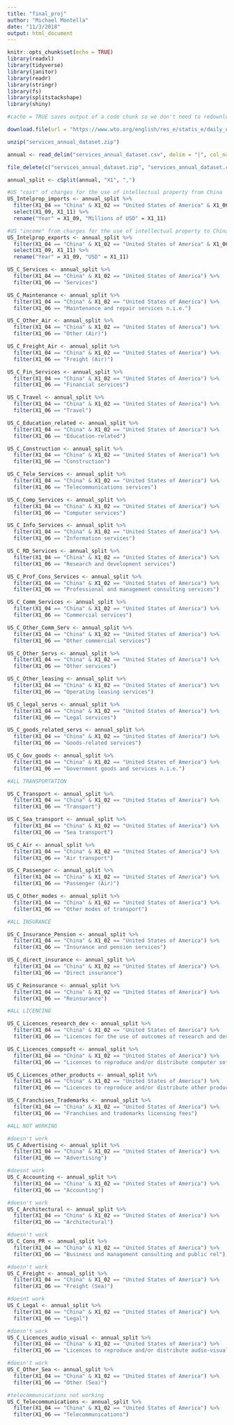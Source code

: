 ```yaml
---
title: "final_proj"
author: "Michael Montella"
date: "11/3/2018"
output: html_document
---
```


```r
knitr::opts_chunk$set(echo = TRUE)
library(readxl)
library(tidyverse)
library(janitor)
library(readr)
library(stringr)
library(fs)
library(splitstackshape)
library(shiny)
```

```r

#cache = TRUE saves output of a code chunk so we don't need to redownload files each time we execute code chunk

download.file(url = "https://www.wto.org/english/res_e/statis_e/daily_update_e/services_annual_dataset.zip", destfile = "services_annual_dataset.zip")

unzip("services_annual_dataset.zip")

annual <- read_delim("services_annual_dataset.csv", delim = "|", col_names = FALSE, escape_double = FALSE)

file_delete(c("services_annual_dataset.zip", "services_annual_dataset.csv"))
```


```r
annual_split <- cSplit(annual, "X1", ",") 

#US "cost" of charges for the use of intellectual property from China
US_Intelprop_imports <- annual_split %>% 
  filter(X1_04 == "China" & X1_02 == "United States of America" & X1_06 == "Charges for the use of intellectual property n.i.e." & X1_08 == "Imports") %>%
  select(X1_09, X1_11) %>%
  rename("Year" = X1_09, "Millions of USD" = X1_11)

#US "income" from charges for the use of intellectual property to China
US_Intelprop_exports <- annual_split %>% 
  filter(X1_04 == "China" & X1_02 == "United States of America" & X1_06 == "Charges for the use of intellectual property n.i.e." & X1_08 == "Exports") %>%
  select(X1_09, X1_11) %>%
  rename("Year" = X1_09, "USD" = X1_11)

US_C_Services <- annual_split %>% 
  filter(X1_04 == "China" & X1_02 == "United States of America") %>%
  filter(X1_06 == "Services")

US_C_Maintenance <- annual_split %>% 
  filter(X1_04 == "China" & X1_02 == "United States of America") %>%
  filter(X1_06 == "Maintenance and repair services n.i.e.")

US_C_Other_Air <- annual_split %>% 
  filter(X1_04 == "China" & X1_02 == "United States of America") %>%
  filter(X1_06 == "Other (Air)")

US_C_Freight_Air <- annual_split %>% 
  filter(X1_04 == "China" & X1_02 == "United States of America") %>%
  filter(X1_06 == "Freight (Air)")

US_C_Fin_Services <- annual_split %>% 
  filter(X1_04 == "China" & X1_02 == "United States of America") %>%
  filter(X1_06 == "Financial services")

US_C_Travel <- annual_split %>% 
  filter(X1_04 == "China" & X1_02 == "United States of America") %>%
  filter(X1_06 == "Travel")

US_C_Education_related <- annual_split %>% 
  filter(X1_04 == "China" & X1_02 == "United States of America") %>%
  filter(X1_06 == "Education-related")

US_C_Construction <- annual_split %>% 
  filter(X1_04 == "China" & X1_02 == "United States of America") %>%
  filter(X1_06 == "Construction")

US_C_Tele_Services <- annual_split %>% 
  filter(X1_04 == "China" & X1_02 == "United States of America") %>%
  filter(X1_06 == "Telecommunications services")

US_C_Comp_Services <- annual_split %>% 
  filter(X1_04 == "China" & X1_02 == "United States of America") %>%
  filter(X1_06 == "Computer services")

US_C_Info_Services <- annual_split %>% 
  filter(X1_04 == "China" & X1_02 == "United States of America") %>%
  filter(X1_06 == "Information services")

US_C_RD_Services <- annual_split %>% 
  filter(X1_04 == "China" & X1_02 == "United States of America") %>%
  filter(X1_06 == "Research and development services")

US_C_Prof_Cons_Services <- annual_split %>% 
  filter(X1_04 == "China" & X1_02 == "United States of America") %>%
  filter(X1_06 == "Professional and management consulting services")

US_C_Comm_Services <- annual_split %>% 
  filter(X1_04 == "China" & X1_02 == "United States of America") %>%
  filter(X1_06 == "Commercial services")

US_C_Other_Comm_Serv <- annual_split %>% 
  filter(X1_04 == "China" & X1_02 == "United States of America") %>%
  filter(X1_06 == "Other commercial services")

US_C_Other_Servs <- annual_split %>% 
  filter(X1_04 == "China" & X1_02 == "United States of America") %>%
  filter(X1_06 == "Other services")

US_C_Other_leasing <- annual_split %>% 
  filter(X1_04 == "China" & X1_02 == "United States of America") %>%
  filter(X1_06 == "Operating leasing services")

US_C_legal_servs <- annual_split %>% 
  filter(X1_04 == "China" & X1_02 == "United States of America") %>%
  filter(X1_06 == "Legal services")

US_C_goods_related_servs <- annual_split %>% 
  filter(X1_04 == "China" & X1_02 == "United States of America") %>%
  filter(X1_06 == "Goods-related services")

US_C_Gov_goods <- annual_split %>% 
  filter(X1_04 == "China" & X1_02 == "United States of America") %>%
  filter(X1_06 == "Government goods and services n.i.e.")
```

```r
#ALL TRANSPORTATION 

US_C_Transport <- annual_split %>% 
  filter(X1_04 == "China" & X1_02 == "United States of America") %>%
  filter(X1_06 == "Transport")

US_C_Sea_transport <- annual_split %>% 
  filter(X1_04 == "China" & X1_02 == "United States of America") %>%
  filter(X1_06 == "Sea transport")

US_C_Air <- annual_split %>% 
  filter(X1_04 == "China" & X1_02 == "United States of America") %>%
  filter(X1_06 == "Air transport")

US_C_Passenger <- annual_split %>% 
  filter(X1_04 == "China" & X1_02 == "United States of America") %>%
  filter(X1_06 == "Passenger (Air)")

US_C_Other_modes <- annual_split %>% 
  filter(X1_04 == "China" & X1_02 == "United States of America") %>%
  filter(X1_06 == "Other modes of transport")
```

```r
#ALL INSURANCE

US_C_Insurance_Pension <- annual_split %>% 
  filter(X1_04 == "China" & X1_02 == "United States of America") %>%
  filter(X1_06 == "Insurance and pension services")

US_C_direct_insurance <- annual_split %>% 
  filter(X1_04 == "China" & X1_02 == "United States of America") %>%
  filter(X1_06 == "Direct insurance")

US_C_Reinsurance <- annual_split %>% 
  filter(X1_04 == "China" & X1_02 == "United States of America") %>%
  filter(X1_06 == "Reinsurance")
```

```r
#ALL LICENCING

US_C_Licences_research_dev <- annual_split %>% 
  filter(X1_04 == "China" & X1_02 == "United States of America") %>%
  filter(X1_06 == "Licences for the use of outcomes of research and development")

US_C_Licences_compsoft <- annual_split %>% 
  filter(X1_04 == "China" & X1_02 == "United States of America") %>%
  filter(X1_06 == "Licences to reproduce and/or distribute computer software")

US_C_Licences_other_products <- annual_split %>% 
  filter(X1_04 == "China" & X1_02 == "United States of America") %>%
  filter(X1_06 == "Licences to reproduce and/or distribute other products")

US_C_Franchises_Trademarks <- annual_split %>% 
  filter(X1_04 == "China" & X1_02 == "United States of America") %>%
  filter(X1_06 == "Franchises and trademarks licensing fees")
```



```r
#ALL NOT WORKING

#doesn't work
US_C_Advertising <- annual_split %>% 
  filter(X1_04 == "China" & X1_02 == "United States of America") %>%
  filter(X1_06 == "Advertising")

#doesnt work
US_C_Accounting <- annual_split %>% 
  filter(X1_04 == "China" & X1_02 == "United States of America") %>%
  filter(X1_06 == "Accounting")

#doesn't work
US_C_Architectural <- annual_split %>% 
  filter(X1_04 == "China" & X1_02 == "United States of America") %>%
  filter(X1_06 == "Architectural")

#doesn't work
US_C_Cons_PR <- annual_split %>% 
  filter(X1_04 == "China" & X1_02 == "United States of America") %>%
  filter(X1_06 == "Business and management consulting and public rel")

#doesn't work
US_C_Freight <- annual_split %>% 
  filter(X1_04 == "China" & X1_02 == "United States of America") %>%
  filter(X1_06 == "Freight (Sea)")

#doesnt work
US_C_Legal <- annual_split %>% 
  filter(X1_04 == "China" & X1_02 == "United States of America") %>%
  filter(X1_06 == "Legal")

#doesn't work
US_C_Licences_audio_visual <- annual_split %>% 
  filter(X1_04 == "China" & X1_02 == "United States of America") %>%
  filter(X1_06 == "Licences to reproduce and/or distribute audio-visual")

#doesn't work
US_C_Other_Sea <- annual_split %>% 
  filter(X1_04 == "China" & X1_02 == "United States of America") %>%
  filter(X1_06 == "Other (Sea)")

#telecommunications not working
US_C_Telecommunications <- annual_split %>% 
  filter(X1_04 == "China" & X1_02 == "United States of America") %>%
  filter(X1_06 == "Telecommunications")
```




